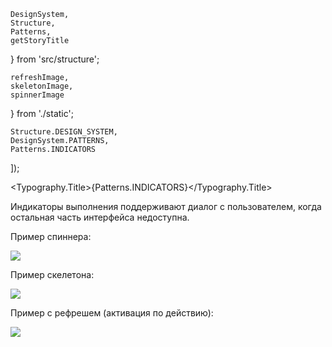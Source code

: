 
    DesignSystem,
    Structure,
    Patterns,
    getStoryTitle
} from 'src/structure';

    refreshImage,
    skeletonImage,
    spinnerImage
} from './static';

    Structure.DESIGN_SYSTEM,
    DesignSystem.PATTERNS,
    Patterns.INDICATORS
]);

<Meta title={title} />

<Typography.Title>{Patterns.INDICATORS}</Typography.Title>

Индикаторы выполнения поддерживают диалог с пользователем, когда остальная часть интерфейса недоступна.

Пример спиннера:

<img src={spinnerImage} width={600} />

<br />

Пример скелетона:

<img src={skeletonImage} width={600} />

<br />

Пример с рефрешем (активация по действию):

<img src={refreshImage} width={600} />

<br />

